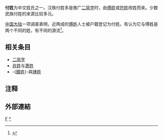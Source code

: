 {{不是|傅姓|符姓}}
{{姓氏
|姓氏=付
|拼音=Fù
|中国大陆=Fu
|台湾=
|香港=
|澳门=
|新加坡=
|马来西亚=
|越南=
|韩国=
|反切=
|同音字=
|堂号=
|郡望=
}}

'''付姓'''为中文姓氏之一。汉族付姓多是推广[[二简字|二简字]]时，由[[傅姓|傅姓]]或[[符姓|符姓]]改姓而来。少数民族付姓的来源比较多元。

[[中国大陆|中国大陆]]一项调查表明，近两成的[[傅姓|傅姓]]人士被户籍登记为付姓。有认为它与傅姓是两个不同的姓，有不同的源流<ref>{{cite web|url=http://www.chaofeng.org/article/detail.asp?id=10635|title=常与傅姓相混的付姓|publisher=潮汕民俗网|date=|accessdate=2010-08-04|language=Zh-hans|archive-url=https://web.archive.org/web/20190222113016/http://www.chaofeng.org/article/detail.asp?id=10635|archive-date=2019-02-22|dead-url=yes}}</ref>。

== 相关条目 ==
*[[二简字|二简字]]
*[[肖姓|肖姓]]与[[萧姓|萧姓]]
*-{[[鐘姓|鐘姓]]}-與[[锺姓|锺姓]]

== 注释 ==
{{reflist}}

==外部連結==
{{Wikisource further reading}}

{{中國首一百個姓氏}}
{{Surname-stub}}
[[Category:漢姓|F]]
[[Category:付姓|*]]
